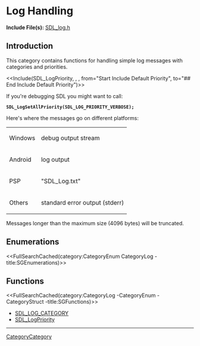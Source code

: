 = Log Handling =

'''Include File(s):'''  [https://github.com/libsdl-org/SDL/blob/SDL2/include/SDL_log.h SDL_log.h]


== Introduction ==

This category contains functions for handling simple log messages with categories and priorities.

<<Include(SDL_LogPriority, , , from="Start Include Default Priority", to="## End Include Default Priority")>>

If you're debugging SDL you might want to call:
 '''SDL_LogSetAllPriority(SDL_LOG_PRIORITY_VERBOSE);'''

Here's where the messages go on different platforms:
{|
|Windows
|debug output stream
|-
|Android
|log output
|-
|PSP
|"SDL_Log.txt"
|-
|Others
|standard error output (stderr)
|}

Messages longer than the maximum size (4096 bytes) will be truncated.


== Enumerations ==
<<FullSearchCached(category:CategoryEnum CategoryLog -title:SGEnumerations)>>

<!-- #Remove this line and the ## below to use this markup if it becomes relevant to this category -->
<!-- #== Structures == -->
<!-- #<<FullSearchCached(category:CategoryStruct CategoryLog -title:SGStructures)>> -->

== Functions ==
<<FullSearchCached(category:CategoryLog -CategoryEnum -CategoryStruct -title:SGFunctions)>>

<!-- BEGIN CATEGORY LIST -->
* [[SDL_LOG_CATEGORY]]
* [[SDL_LogPriority]]
<!-- END CATEGORY LIST -->

----
[[CategoryCategory]]

